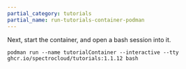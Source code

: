```yaml
---
partial_category: tutorials
partial_name: run-tutorials-container-podman
---
```


Next, start the container, and open a bash session into it.

```shell
podman run --name tutorialContainer --interactive --tty ghcr.io/spectrocloud/tutorials:1.1.12 bash
```